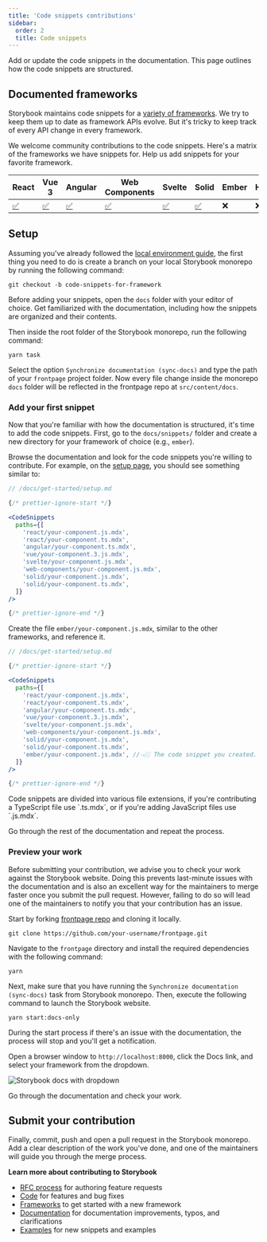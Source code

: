 ```yaml
---
title: 'Code snippets contributions'
sidebar:
  order: 2
  title: Code snippets
---
```


Add or update the code snippets in the documentation. This page outlines how the code snippets are structured.

## Documented frameworks

Storybook maintains code snippets for a [variety of frameworks](../configure/frameworks-feature-support.md). We try to keep them up to date as framework APIs evolve. But it's tricky to keep track of every API change in every framework.

We welcome community contributions to the code snippets. Here's a matrix of the frameworks we have snippets for. Help us add snippets for your favorite framework.

| React                                                                        | Vue 3                                                                      | Angular                                                                        | Web Components                                                                        | Svelte                                                                        | Solid                                                                        | Ember | HTML | Preact |
| ---------------------------------------------------------------------------- | -------------------------------------------------------------------------- | ------------------------------------------------------------------------------ | ------------------------------------------------------------------------------------- | ----------------------------------------------------------------------------- | ---------------------------------------------------------------------------- | ----- | ---- | ------ |
| [✅](https://github.com/storybookjs/storybook/tree/next/docs/snippets/react) | [✅](https://github.com/storybookjs/storybook/tree/next/docs/snippets/vue) | [✅](https://github.com/storybookjs/storybook/tree/next/docs/snippets/angular) | [✅](https://github.com/storybookjs/storybook/tree/next/docs/snippets/web-components) | [✅](https://github.com/storybookjs/storybook/tree/next/docs/snippets/svelte) | [✅](https://github.com/storybookjs/storybook/tree/next/docs/snippets/solid) | ❌    | ❌   | ❌     |

## Setup

Assuming you've already followed the [local environment guide](./code.md#initial-setup), the first thing you need to do is create a branch on your local Storybook monorepo by running the following command:

```shell
git checkout -b code-snippets-for-framework
```

Before adding your snippets, open the `docs` folder with your editor of choice. Get familiarized with the documentation, including how the snippets are organized and their contents.

Then inside the root folder of the Storybook monorepo, run the following command:

```shell
yarn task
```

Select the option `Synchronize documentation (sync-docs)` and type the path of your `frontpage` project folder. Now every file change inside the monorepo `docs` folder will be reflected in the frontpage repo at `src/content/docs`.

### Add your first snippet

Now that you're familiar with how the documentation is structured, it's time to add the code snippets. First, go to the `docs/snippets/` folder and create a new directory for your framework of choice (e.g., `ember`).

Browse the documentation and look for the code snippets you're willing to contribute. For example, on the [setup page](https://github.com/storybookjs/storybook/blob/next/docs/get-started/setup.md), you should see something similar to:

```jsx
// /docs/get-started/setup.md

{/* prettier-ignore-start */}

<CodeSnippets
  paths={[
    'react/your-component.js.mdx',
    'react/your-component.ts.mdx',
    'angular/your-component.ts.mdx',
    'vue/your-component.3.js.mdx',
    'svelte/your-component.js.mdx',
    'web-components/your-component.js.mdx',
    'solid/your-component.js.mdx',
    'solid/your-component.ts.mdx',
  ]}
/>

{/* prettier-ignore-end */}
```

Create the file `ember/your-component.js.mdx`, similar to the other frameworks, and reference it.

```jsx
// /docs/get-started/setup.md

{/* prettier-ignore-start */}

<CodeSnippets
  paths={[
    'react/your-component.js.mdx',
    'react/your-component.ts.mdx',
    'angular/your-component.ts.mdx',
    'vue/your-component.3.js.mdx',
    'svelte/your-component.js.mdx',
    'web-components/your-component.js.mdx',
    'solid/your-component.js.mdx',
    'solid/your-component.ts.mdx',
    'ember/your-component.js.mdx', //👈🏼 The code snippet you created.
  ]}
/>

{/* prettier-ignore-end */}
```

<Callout variant="info" icon="💡">
  Code snippets are divided into various file extensions, if you're contributing a TypeScript file use `.ts.mdx`, or if you're adding JavaScript files use `.js.mdx`.
</Callout>

Go through the rest of the documentation and repeat the process.

### Preview your work

Before submitting your contribution, we advise you to check your work against the Storybook website. Doing this prevents last-minute issues with the documentation and is also an excellent way for the maintainers to merge faster once you submit the pull request. However, failing to do so will lead one of the maintainers to notify you that your contribution has an issue.

Start by forking [frontpage repo](https://github.com/storybookjs/frontpage) and cloning it locally.

```shell
git clone https://github.com/your-username/frontpage.git
```

Navigate to the `frontpage` directory and install the required dependencies with the following command:

```shell
yarn
```

Next, make sure that you have running the `Synchronize documentation (sync-docs)` task from Storybook monorepo. Then, execute the following command to launch the Storybook website.

```shell
yarn start:docs-only
```

<Callout variant="info" icon="💡">
  During the start process if there's an issue with the documentation, the process will stop and you'll get a notification.
</Callout>

Open a browser window to `http://localhost:8000`, click the Docs link, and select your framework from the dropdown.

![Storybook docs with dropdown](./local-storybook-website-dropdown-optimized.png)

Go through the documentation and check your work.

## Submit your contribution

Finally, commit, push and open a pull request in the Storybook monorepo. Add a clear description of the work you've done, and one of the maintainers will guide you through the merge process.

**Learn more about contributing to Storybook**

* [RFC process](./RFC.md) for authoring feature requests
* [Code](./code.md) for features and bug fixes
* [Frameworks](./framework.md) to get started with a new framework
* [Documentation](./documentation-updates.md) for documentation improvements, typos, and clarifications
* [Examples](./new-snippets.md) for new snippets and examples
